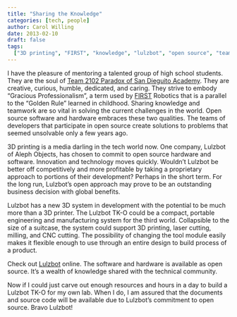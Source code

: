 ```yaml
---
title: "Sharing the Knowledge"
categories: [tech, people]
author: Carol Willing
date: 2013-02-10
draft: false
tags:
  ["3D printing", "FIRST", "knowledge", "lulzbot", "open source", "teamwork"]
---
```


I have the pleasure of mentoring a talented group of high school students. They
are the soul of [Team 2102 Paradox of San Dieguito
Academy](https://www.team2102.org). They are creative, curious, humble,
dedicated, and caring. They strive to embody "Gracious Professionalism", a term
used by [FIRST](https://www.firstinspires.org/robotics/frc) Robotics that is a parallel to the
"Golden Rule" learned in childhood.
<!-- more -->
Sharing knowledge and teamwork are so vital in solving the current challenges in
the world. Open source software and hardware embraces these two qualities. The
teams of developers that participate in open source create solutions to problems
that seemed unsolvable only a few years ago.

3D printing is a media darling in the tech world now. One company, Lulzbot of
Aleph Objects, has chosen to commit to open source hardware and software.
Innovation and technology moves quickly. Wouldn't Lulzbot be better off
competitively and more profitable by taking a proprietary approach to portions
of their development? Perhaps in the short term. For the long run, Lulzbot's
open approach may prove to be an outstanding business decision with global
benefits.

Lulzbot has a new 3D system in development with the potential to be much more
than a 3D printer. The Lulzbot TK-O could be a compact, portable engineering and
manufacturing system for the third world. Collapsible to the size of a suitcase,
the system could support 3D printing, laser cutting, milling, and CNC cutting.
The possibility of changing the tool module easily makes it flexible enough to
use through an entire design to build process of a product.

Check out [Lulzbot](http://www.lulzbot.com) online. The software and hardware is
available as open source. It's a wealth of knowledge shared with the technical
community.

Now if I could just carve out enough resources and hours in a day to build a
Lulzbot TK-O for my own lab. When I do, I am assured that the documents and
source code will be available due to Lulzbot's commitment to open source. Bravo
Lulzbot!
